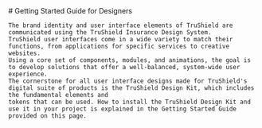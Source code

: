 

<Meta title="Getting Started/Designers" />

<div className="main-container">
    <div className="heading">
        # Getting Started Guide for Designers
    </div>

    The brand identity and user interface elements of TruShield are communicated using the TruShield Insurance Design System.
    TruShield user interfaces come in a wide variety to match their functions, from applications for specific services to creative websites.
    Using a core set of components, modules, and animations, the goal is to develop solutions that offer a well-balanced, system-wide user experience.
    The cornerstone for all user interface designs made for TruShield's digital suite of products is the TruShield Design Kit, which includes the fundamental elements and
    tokens that can be used. How to install the TruShield Design Kit and use it in your project is explained in the Getting Started Guide provided on this page.

</div>

